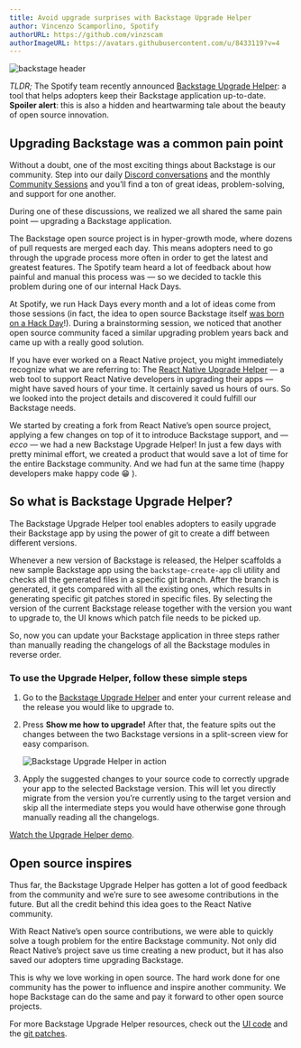 ```yaml
---
title: Avoid upgrade surprises with Backstage Upgrade Helper
author: Vincenzo Scamporlino, Spotify
authorURL: https://github.com/vinzscam
authorImageURL: https://avatars.githubusercontent.com/u/8433119?v=4
---
```


![backstage header](assets/22-03-04/backstage-upgrade-helper-post-header.png)

_TLDR;_ The Spotify team recently announced [Backstage Upgrade Helper](https://backstage.github.io/upgrade-helper): a tool that helps adopters keep their Backstage application up-to-date. **Spoiler alert**: this is also a hidden and heartwarming tale about the beauty of open source innovation.

<!-- truncate -->

## Upgrading Backstage was a common pain point

Without a doubt, one of the most exciting things about Backstage is our community. Step into our daily [Discord conversations](https://discord.gg/backstage-687207715902193673) and the monthly [Community Sessions](https://www.youtube.com/watch?v=0QMQYSTKAx0) and you’ll find a ton of great ideas, problem-solving, and support for one another.

During one of these discussions, we realized we all shared the same pain point — upgrading a Backstage application.

The Backstage open source project is in hyper-growth mode, where dozens of pull requests are merged each day. This means adopters need to go through the upgrade process more often in order to get the latest and greatest features. The Spotify team heard a lot of feedback about how painful and manual this process was — so we decided to tackle this problem during one of our internal Hack Days.

At Spotify, we run Hack Days every month and a lot of ideas come from those sessions (in fact, the idea to open source Backstage itself [was born on a Hack Day](https://open.spotify.com/episode/332yTwGiILGKTS7dsHCj2P)!). During a brainstorming session, we noticed that another open source community faced a similar upgrading problem years back and came up with a really good solution.

If you have ever worked on a React Native project, you might immediately recognize what we are referring to: The [React Native Upgrade Helper](https://github.com/react-native-community/upgrade-helper) — a web tool to support React Native developers in upgrading their apps — might have saved hours of your time. It certainly saved us hours of ours. So we looked into the project details and discovered it could fulfill our Backstage needs.

We started by creating a fork from React Native’s open source project, applying a few changes on top of it to introduce Backstage support, and — _ecco_ — we had a new Backstage Upgrade Helper! In just a few days with pretty minimal effort, we created a product that would save a lot of time for the entire Backstage community. And we had fun at the same time (happy developers make happy code 😁 ).

## So what is Backstage Upgrade Helper?

The Backstage Upgrade Helper tool enables adopters to easily upgrade their Backstage app by using the power of git to create a diff between different versions.

Whenever a new version of Backstage is released, the Helper scaffolds a new sample Backstage app using the `backstage-create-app` cli utility and checks all the generated files in a specific git branch. After the branch is generated, it gets compared with all the existing ones, which results in generating specific git patches stored in specific files. By selecting the version of the current Backstage release together with the version you want to upgrade to, the UI knows which patch file needs to be picked up.

So, now you can update your Backstage application in three steps rather than manually reading the changelogs of all the Backstage modules in reverse order.

### To use the Upgrade Helper, follow these simple steps

1. Go to the [Backstage Upgrade Helper](https://backstage.github.io/upgrade-helper) and enter your current release and the release you would like to upgrade to.

2. Press **Show me how to upgrade!** After that, the feature spits out the changes between the two Backstage versions in a split-screen view for easy comparison.

   ![Backstage Upgrade Helper in action](assets/22-03-04/backstage-upgrade-helper.gif)

3. Apply the suggested changes to your source code to correctly upgrade your app to the selected Backstage version. This will let you directly migrate from the version you’re currently using to the target version and skip all the intermediate steps you would have otherwise gone through manually reading all the changelogs.

[Watch the Upgrade Helper demo](https://youtu.be/nYjI2j-lWEM?t=410).

## Open source inspires

Thus far, the Backstage Upgrade Helper has gotten a lot of good feedback from the community and we’re sure to see awesome contributions in the future. But all the credit behind this idea goes to the React Native community.

With React Native’s open source contributions, we were able to quickly solve a tough problem for the entire Backstage community. Not only did React Native’s project save us time creating a new product, but it has also saved our adopters time upgrading Backstage.

This is why we love working in open source. The hard work done for one community has the power to influence and inspire another community. We hope Backstage can do the same and pay it forward to other open source projects.

For more Backstage Upgrade Helper resources, check out the [UI code](https://github.com/backstage/upgrade-helper) and the [git patches](https://github.com/backstage/upgrade-helper-diff).
